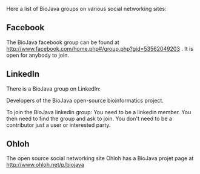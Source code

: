 Here a list of BioJava groups on various social networking sites:

==Facebook==

The BioJava facebook group can be found at [http://www.facebook.com/home.php#/group.php?gid=53562049203 http://www.facebook.com/home.php#/group.php?gid=53562049203] . It is open for anybody to join.

==LinkedIn==

There is a BioJava group on LinkedIn:

Developers of the BioJava open-source bioinformatics project.

To join the BioJava linkedin group: You need to be a linkedin member. You then need to find the group and ask to join. You don't need to be a contributor just a user or interested party.

==Ohloh==
The open source social networking site Ohloh has a BioJava projet page at [http://www.ohloh.net/p/biojava http://www.ohloh.net/p/biojava]